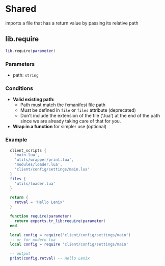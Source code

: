 # Shared

imports a file that has a return value by passing its relative path

## lib.require

```lua
lib.require(parameter)
```

### Parameters

* path: `string`

### Conditions

* **Valid existing path:**
  * Path must match the fxmanifest file path
  * Must be defined in `file` or `files` attribute (deprecated)
  * Don't include the extension of the file ('.lua') at the end of the path since we are already taking care of that for you.
* **Wrap in a function** for simpler use (optional)
### Example

```lua filename="fxmanifest.lua"
  client_scripts {
    'main.lua',
    'utils/wrapper/print.lua',
    'modules/loader.lua',
    'client/config/settings/main.lua'
  }
  files {
    'utils/loader.lua'
  }
```

```lua filename="client/config/settings/main.lua"
  return {
    retval = 'Hello Lenix'
  }
```

```lua filename="utils/wrapper/print.lua"
  function require(parameter)
    return exports.tr_lib:require(parameter)
  end
```

```lua filename="modules/loader.lua"
  local config = require('client/config/settings/main')
  -- or for modern lua
  local config = require 'client/config/settings/main'

  -- output
  print(config.retval) -- Hello Lenix
```